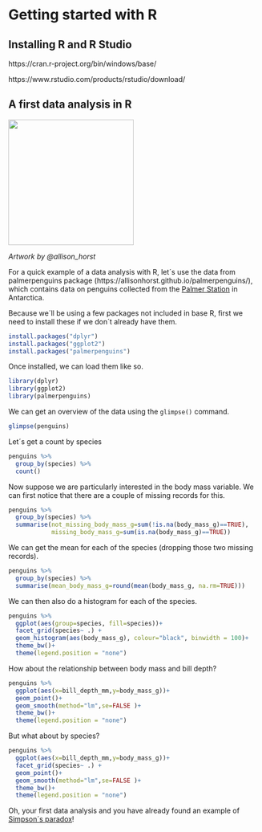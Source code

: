 # Getting started with R

## Installing R and R Studio

https://cran.r-project.org/bin/windows/base/

https://www.rstudio.com/products/rstudio/download/

## A first data analysis in R

![](images/lter_penguins.png){width="250"}

*Artwork by \@allison_horst*

For a quick example of a data analysis with R, let´s use the data from palmerpenguins package (https://allisonhorst.github.io/palmerpenguins/), which contains data on penguins collected from the [Palmer Station](https://en.wikipedia.org/wiki/Palmer_Station) in Antarctica.

Because we´ll be using a few packages not included in base R, first we need to install these if we don´t already have them.

```r
install.packages("dplyr")
install.packages("ggplot2")
install.packages("palmerpenguins")
```

Once installed, we can load them like so.

```r
library(dplyr)
library(ggplot2)
library(palmerpenguins)
```

We can get an overview of the data using the `glimpse()` command.

```r
glimpse(penguins)
```

Let´s get a count by species

```r
penguins %>% 
  group_by(species) %>% 
  count()
```

Now suppose we are particularly interested in the body mass variable. We can first notice that there are a couple of missing records for this.

```r
penguins %>% 
  group_by(species) %>% 
  summarise(not_missing_body_mass_g=sum(!is.na(body_mass_g)==TRUE),
            missing_body_mass_g=sum(is.na(body_mass_g)==TRUE))
```

We can get the mean for each of the species (dropping those two missing records).

```r
penguins %>% 
  group_by(species) %>% 
  summarise(mean_body_mass_g=round(mean(body_mass_g, na.rm=TRUE)))
```

We can then also do a histogram for each of the species.

```r
penguins %>% 
  ggplot(aes(group=species, fill=species))+
  facet_grid(species~ .) +
  geom_histogram(aes(body_mass_g), colour="black", binwidth = 100)+
  theme_bw()+
  theme(legend.position = "none") 
```

How about the relationship between body mass and bill depth?

```r
penguins %>% 
  ggplot(aes(x=bill_depth_mm,y=body_mass_g))+
  geom_point()+
  geom_smooth(method="lm",se=FALSE )+
  theme_bw()+
  theme(legend.position = "none") 
```

But what about by species?

```r
penguins %>% 
  ggplot(aes(x=bill_depth_mm,y=body_mass_g))+
  facet_grid(species~ .) +
  geom_point()+
  geom_smooth(method="lm",se=FALSE )+
  theme_bw()+
  theme(legend.position = "none") 
```

Oh, your first data analysis and you have already found an example of [Simpson´s paradox](https://en.wikipedia.org/wiki/Simpson%27s_paradox)!

